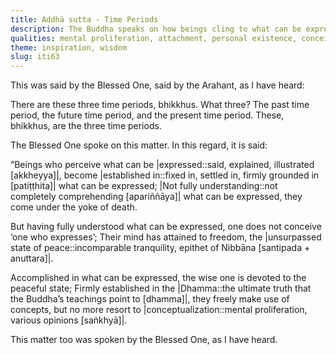 ```yaml
---
title: Addhā sutta - Time Periods
description: The Buddha speaks on how beings cling to what can be expressed—concepts and designations, including the three time periods of past, future, and present. Not fully understanding these, they fall under the yoke of death. But one who sees beyond conceptual fabrications touches liberation and does not resort to mental proliferation.
qualities: mental proliferation, attachment, personal existence, conceit
theme: inspiration, wisdom
slug: iti63
---
```


This was said by the Blessed One, said by the Arahant, as I have heard:

There are these three time periods, bhikkhus. What three? The past time period, the future time period, and the present time period. These, bhikkhus, are the three time periods.

The Blessed One spoke on this matter. In this regard, it is said:

“Beings who perceive what can be |expressed::said, explained, illustrated [akkheyya]|,
become |established in::fixed in, settled in, firmly grounded in [patiṭṭhita]| what can be expressed;
|Not fully understanding::not completely comprehending [apariññāya]| what can be expressed,
they come under the yoke of death.

But having fully understood what can be expressed,
one does not conceive ‘one who expresses’;
Their mind has attained to freedom,
the |unsurpassed state of peace::incomparable tranquility, epithet of Nibbāna [santipada + anuttara]|.

Accomplished in what can be expressed,
the wise one is devoted to the peaceful state;
Firmly established in the |Dhamma::the ultimate truth that the Buddha’s teachings point to [dhamma]|, they freely make use of concepts,
but no more resort to |conceptualization::mental proliferation, various opinions [saṅkhyā]|.

This matter too was spoken by the Blessed One, as I have heard.
